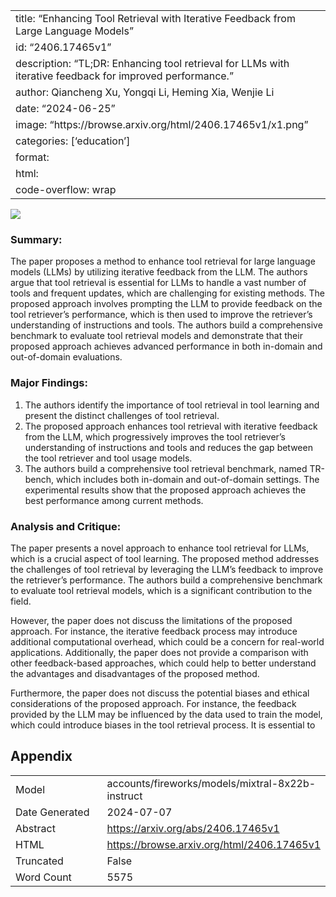 
---
title: "Enhancing Tool Retrieval with Iterative Feedback from Large Language Models"
id: "2406.17465v1"
description: "TL;DR: Enhancing tool retrieval for LLMs with iterative feedback for improved performance."
author: Qiancheng Xu, Yongqi Li, Heming Xia, Wenjie Li
date: "2024-06-25"
image: "https://browse.arxiv.org/html/2406.17465v1/x1.png"
categories: ['education']
format:
  html:
    code-overflow: wrap
---

![](https://browse.arxiv.org/html/2406.17465v1/x1.png)

### Summary:

The paper proposes a method to enhance tool retrieval for large language models (LLMs) by utilizing iterative feedback from the LLM. The authors argue that tool retrieval is essential for LLMs to handle a vast number of tools and frequent updates, which are challenging for existing methods. The proposed approach involves prompting the LLM to provide feedback on the tool retriever's performance, which is then used to improve the retriever's understanding of instructions and tools. The authors build a comprehensive benchmark to evaluate tool retrieval models and demonstrate that their proposed approach achieves advanced performance in both in-domain and out-of-domain evaluations.

### Major Findings:

1. The authors identify the importance of tool retrieval in tool learning and present the distinct challenges of tool retrieval.
2. The proposed approach enhances tool retrieval with iterative feedback from the LLM, which progressively improves the tool retriever's understanding of instructions and tools and reduces the gap between the tool retriever and tool usage models.
3. The authors build a comprehensive tool retrieval benchmark, named TR-bench, which includes both in-domain and out-of-domain settings. The experimental results show that the proposed approach achieves the best performance among current methods.

### Analysis and Critique:

The paper presents a novel approach to enhance tool retrieval for LLMs, which is a crucial aspect of tool learning. The proposed method addresses the challenges of tool retrieval by leveraging the LLM's feedback to improve the retriever's performance. The authors build a comprehensive benchmark to evaluate tool retrieval models, which is a significant contribution to the field.

However, the paper does not discuss the limitations of the proposed approach. For instance, the iterative feedback process may introduce additional computational overhead, which could be a concern for real-world applications. Additionally, the paper does not provide a comparison with other feedback-based approaches, which could help to better understand the advantages and disadvantages of the proposed method.

Furthermore, the paper does not discuss the potential biases and ethical considerations of the proposed approach. For instance, the feedback provided by the LLM may be influenced by the data used to train the model, which could introduce biases in the tool retrieval process. It is essential to

## Appendix

|          |          |
|----------|----------|
| Model     | accounts/fireworks/models/mixtral-8x22b-instruct       |
| Date Generated     | 2024-07-07       |
| Abstract | [https://arxiv.org/abs/2406.17465v1](https://arxiv.org/abs/2406.17465v1)        |
| HTML     | [https://browse.arxiv.org/html/2406.17465v1](https://browse.arxiv.org/html/2406.17465v1)       |
| Truncated       | False       |
| Word Count       | 5575       |